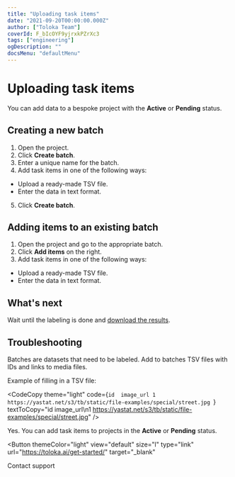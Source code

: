 ```yaml
---
title: "Uploading task items"
date: "2021-09-20T00:00:00.000Z"
author: ["Toloka Team"]
coverId: F_bIcOYF9yjrxkPZrXc3
tags: ["engineering"]
ogDescription: ""
docsMenu: "defaultMenu"
---
```


# Uploading task items

You can add data to a bespoke project with the **Active** or **Pending** status.

## Creating a new batch

1. Open the project.
2. Click **Create batch**.
3. Enter a unique name for the batch.
4. Add task items in one of the following ways:
- Upload a ready-made TSV file.
- Enter the data in text format.
5. Click **Create batch**.

## Adding items to an existing batch

1. Open the project and go to the appropriate batch.
2. Click **Add items** on the right.
3. Add task items in one of the following ways:
  - Upload a ready-made TSV file.
  - Enter the data in text format.

## What's next

Wait until the labeling is done and [download the results](download-results.md).

## Troubleshooting

<Cut title="What should I add to a batch?">

Batches are datasets that need to be labeled. Add to batches TSV files with IDs and links to media files.

Example of filling in a TSV file:

<CodeCopy theme="light" code={`id  image_url
1   https://yastat.net/s3/tb/static/file-examples/special/street.jpg
`}
textToCopy="id  image_url\n1   https://yastat.net/s3/tb/static/file-examples/special/street.jpg" />

</Cut>

<Cut title="My project is being moderated. Can I add task items to it?">

Yes. You can add task items to projects in the **Active** or **Pending** status.

</Cut>

<Button
  themeColor="light"
  view="default"
  size="l"
  type="link"
  url="https://toloka.ai/get-started/"
  target="_blank"
>
  Contact support
</Button>
